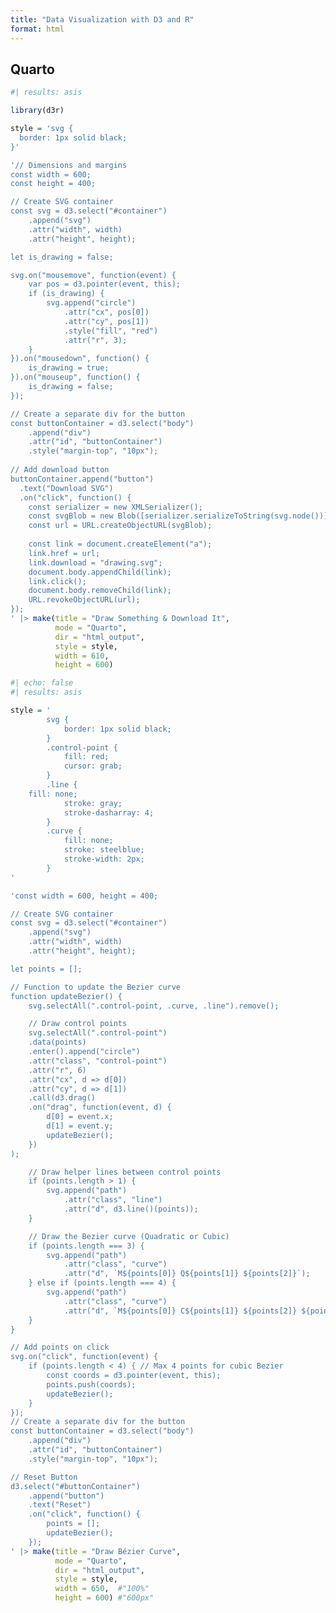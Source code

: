 ```yaml
---
title: "Data Visualization with D3 and R"
format: html
---
```


## Quarto

```r
#| results: asis

library(d3r)

style = 'svg {
  border: 1px solid black;
}'

'// Dimensions and margins
const width = 600;
const height = 400;

// Create SVG container
const svg = d3.select("#container")
    .append("svg")
    .attr("width", width)
    .attr("height", height);

let is_drawing = false; 

svg.on("mousemove", function(event) {
    var pos = d3.pointer(event, this); 
    if (is_drawing) {
        svg.append("circle")
            .attr("cx", pos[0])
            .attr("cy", pos[1])
            .style("fill", "red")
            .attr("r", 3);
    }
}).on("mousedown", function() {
    is_drawing = true;
}).on("mouseup", function() {
    is_drawing = false;
});

// Create a separate div for the button
const buttonContainer = d3.select("body")
    .append("div")
    .attr("id", "buttonContainer")
    .style("margin-top", "10px");
    
// Add download button
buttonContainer.append("button")
  .text("Download SVG")
  .on("click", function() {
    const serializer = new XMLSerializer();
    const svgBlob = new Blob([serializer.serializeToString(svg.node())], { type: "image/svg+xml;charset=utf-8" });
    const url = URL.createObjectURL(svgBlob);
  
    const link = document.createElement("a");
    link.href = url;
    link.download = "drawing.svg";
    document.body.appendChild(link);
    link.click();
    document.body.removeChild(link);
    URL.revokeObjectURL(url);
});
' |> make(title = "Draw Something & Download It", 
          mode = "Quarto",
          dir = "html_output",
          style = style,
          width = 610, 
          height = 600) 

```

```r
#| echo: false
#| results: asis

style = '
        svg {
            border: 1px solid black;
        }
        .control-point {
            fill: red;
            cursor: grab;
        }
        .line {
    fill: none;
            stroke: gray;
            stroke-dasharray: 4;
        }
        .curve {
            fill: none;
            stroke: steelblue;
            stroke-width: 2px;
        }
'

'const width = 600, height = 400;

// Create SVG container
const svg = d3.select("#container")
    .append("svg")
    .attr("width", width)
    .attr("height", height);

let points = [];

// Function to update the Bezier curve
function updateBezier() {
    svg.selectAll(".control-point, .curve, .line").remove();

    // Draw control points
    svg.selectAll(".control-point")
    .data(points)
    .enter().append("circle")
    .attr("class", "control-point")
    .attr("r", 6)
    .attr("cx", d => d[0])
    .attr("cy", d => d[1])
    .call(d3.drag()
    .on("drag", function(event, d) {
        d[0] = event.x;
        d[1] = event.y;
        updateBezier();
    })
);

    // Draw helper lines between control points
    if (points.length > 1) {
        svg.append("path")
            .attr("class", "line")
            .attr("d", d3.line()(points));
    }

    // Draw the Bezier curve (Quadratic or Cubic)
    if (points.length === 3) {
        svg.append("path")
            .attr("class", "curve")
            .attr("d", `M${points[0]} Q${points[1]} ${points[2]}`);
    } else if (points.length === 4) {
        svg.append("path")
            .attr("class", "curve")
            .attr("d", `M${points[0]} C${points[1]} ${points[2]} ${points[3]}`);
    }
}

// Add points on click
svg.on("click", function(event) {
    if (points.length < 4) { // Max 4 points for cubic Bezier
        const coords = d3.pointer(event, this);
        points.push(coords);
        updateBezier();
    }
});
// Create a separate div for the button
const buttonContainer = d3.select("body")
    .append("div")
    .attr("id", "buttonContainer")
    .style("margin-top", "10px");

// Reset Button
d3.select("#buttonContainer")
    .append("button")
    .text("Reset")
    .on("click", function() {
        points = [];
        updateBezier();
    });
' |> make(title = "Draw Bézier Curve", 
          mode = "Quarto", 
          dir = "html_output",
          style = style,
          width = 650,  #"100%"
          height = 600) #"600px" 

```
